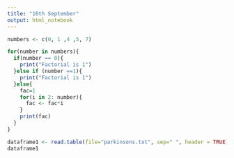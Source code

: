 ```yaml
---
title: "16th September"
output: html_notebook
---
```



```r
numbers <- c(0, 1 ,4 ,5, 7)

for(number in numbers){
  if(number == 0){
    print("Factorial is 1")
  }else if (number ==1){
    print("Factorial is 1")
  }else{
    fac=1
    for(i in 2: number){
      fac <- fac*i
    }
    print(fac)
  }
}
```
```r
dataframe1 <- read.table(file="parkinsons.txt", sep=" ", header = TRUE)
dataframe1

```

